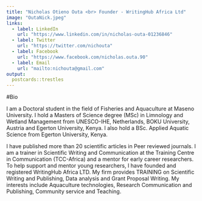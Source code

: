 ```yaml
---
title: "Nicholas Otieno Outa <br> Founder - WritingHub Africa Ltd"
image: "OutaNick.jpeg"
links:
  - label: LinkedIn
    url: "https://www.linkedin.com/in/nicholas-outa-01236846"
  - label: Twitter
    url: "https://twitter.com/nichouta"
  - label: Facebook
    url: "https://www.facebook.com/nicholas.outa.90"
  - label: Email
    url: "mailto:nichouta@gmail.com"
output:
  postcards::trestles
---
```

#Bio 

I am a Doctoral student in the field of Fisheries and Aquaculture at Maseno University. I hold a Masters of Science degree (MSc) in Limnology and Wetland Management from UNESCO-IHE, Netherlands, BOKU University, Austria and Egerton University, Kenya. I also hold a BSc. Applied Aquatic Science from Egerton University, Kenya. 

I have published more than 20 scientific articles in Peer reviewed journals. I am a trainer in Scientific Writing and Communication at the Training Centre in Communication (TCC-Africa) and a mentor for early career researchers. To help support and mentor young researchers, I have founded and registered WritingHub Africa LTD. My firm provides TRAINING on Scientific Writing and Publishing, Data analysis and Grant Proposal Writing. My interests include Aquaculture technologies, Research Communication and Publishing, Community service and Teaching.
